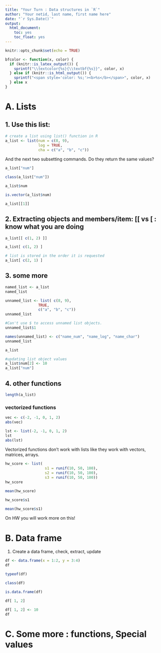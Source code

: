 ```yaml
---
title: "Your Turn : Data structures in `R`"
author: "Your netid, last name, first name here"
date: "`r Sys.Date()`"
output:
  html_document:
    toc: yes
    toc_float: yes
---
```


```r
knitr::opts_chunk$set(echo = TRUE)
```

```r
bfcolor <- function(x, color) {
  if (knitr::is_latex_output()) {
    sprintf("\\textcolor{%s}{\\textbf{%s}}", color, x)
  } else if (knitr::is_html_output()) {
    sprintf("<span style='color: %s;'><b>%s</b></span>", color, x)
  } else x
}
```

# A. Lists

## 1. Use this list: 
```r
# create a list using list() function in R
a_list <- list(num = c(8, 9), 
               log = TRUE,
               cha = c("a", "b", "c"))
```
And the next two subsetting commands. Do they return the same values?
```r
a_list["num"]
```

```r
class(a_list["num"])
```

```r
a_list$num
```

```r
is.vector(a_list$num)
```

```r
a_list[[1]]
```






## 2. Extracting objects and members/item:  [[ vs [ : know what you are doing

```r
a_list[[ c(1, 2) ]]
```

```r
a_list[ c(1, 2) ]
```

```r
# list is stored in the order it is requested
a_list[ c(2, 1) ]
```

## 3. some more 

```r
named_list <- a_list
named_list
```


```r
unnamed_list <- list( c(8, 9), 
               TRUE,
               c("a", "b", "c"))
unnamed_list
```
```r
#Can't use $ to access unnamed list objects.
unnamed_list$1
```
```r
names(unnamed_list) <- c("name_num", "name_log", "name_char")
unnamed_list
```



```r
a_list
```

```r
#updating list object values
a_list$num[2] <- 10
a_list["num"]
```


## 4. other functions

```r
length(a_list)
```

### vectorized functions

```r
vec <- c(-2, -1, 0, 1, 2)
abs(vec)
```

```r
lst <- list(-2, -1, 0, 1, 2)
lst
abs(lst)
```
Vectorized functions don't work with lists like they work with vectors, matrices, arrays.

<!-- made this HW question
```r
# understand difference in <- and = 
hw_score <- list(
                  s1 <- runif(10, 50, 100),
                  s2 = runif(10, 50, 100),
                  s3 = runif(10, 50, 100))
hw_score
```

--> 


```r
hw_score <- list(
                  s1 = runif(10, 50, 100),
                  s2 = runif(10, 50, 100),
                  s3 = runif(10, 50, 100))
hw_score
```
```r
mean(hw_score)
```


```r
hw_score$s1
```

```r
mean(hw_score$s1)
```

On HW you will work more on this! 



# B. Data frame


1. Create a data frame, check, extract, update

```r
df <- data.frame(x = 1:2, y = 3:4)
df
```

```r
typeof(df)
```

```r
class(df)
```

```r
is.data.frame(df)
```
```r
df[ 1, 2]
```
```r
df[ 1, 2] <- 10
df
```

# C. Some more : functions, Special values

